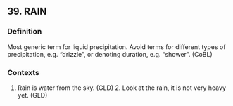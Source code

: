 ## 39. RAIN
### Definition
Most generic term for liquid precipitation. Avoid terms for different types of precipitation, e.g. "drizzle", or denoting duration, e.g. "shower". (CoBL)

### Contexts
1. Rain is water from the sky. (GLD)  2. Look at the rain, it is not very heavy yet. (GLD)

